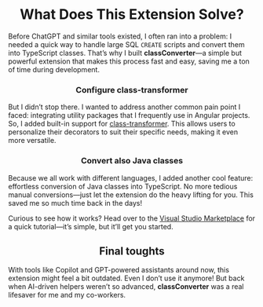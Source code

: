 # <center>What Does This Extension Solve?</center>

Before ChatGPT and similar tools existed, I often ran into a problem: I needed a quick way to handle large SQL `CREATE` scripts and convert them into TypeScript classes. That’s why I built **classConverter**—a simple but powerful extension that makes this process fast and easy, saving me a ton of time during development.

### <center>Configure class-transformer</center>

But I didn’t stop there. I wanted to address another common pain point I faced: integrating utility packages that I frequently use in Angular projects. So, I added built-in support for [class-transformer](https://github.com/typestack/class-transformer). This allows users to personalize their decorators to suit their specific needs, making it even more versatile.

### <center>Convert also Java classes</center>

Because we all work with different languages, I added another cool feature: effortless conversion of Java classes into TypeScript. No more tedious manual conversions—just let the extension do the heavy lifting for you. This saved me so much time back in the days!

Curious to see how it works? Head over to the [Visual Studio Marketplace](https://marketplace.visualstudio.com/items?itemName=LorenzoCruccu.classConverter) for a quick tutorial—it’s simple, but it’ll get you started.

## <center>Final toughts</center>

With tools like Copilot and GPT-powered assistants around now, this extension might feel a bit outdated. Even I don’t use it anymore! But back when AI-driven helpers weren’t so advanced, **classConverter** was a real lifesaver for me and my co-workers.

